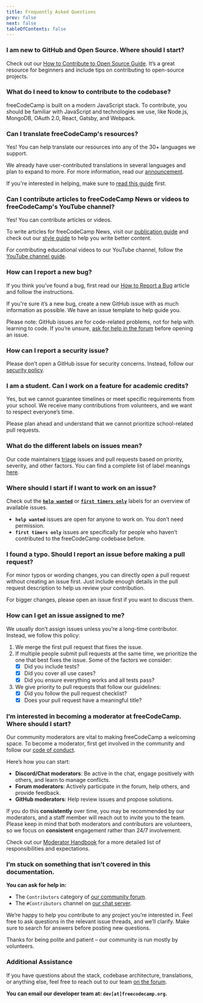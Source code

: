```yaml
---
title: Frequently Asked Questions
prev: false
next: false
tableOfContents: false
---
```



### I am new to GitHub and Open Source. Where should I start?

Check out our [How to Contribute to Open Source Guide](https://github.com/freeCodeCamp/how-to-contribute-to-open-source). It’s a great resource for beginners and include tips on contributing to open-source projects.

### What do I need to know to contribute to the codebase?

freeCodeCamp is built on a modern JavaScript stack. To contribute, you should be familiar with JavaScript and technologies we use, like Node.js, MongoDB, OAuth 2.0, React, Gatsby, and Webpack.

### Can I translate freeCodeCamp's resources?

Yes! You can help translate our resources into any of the 30+ languages we support.

We already have user-contributed translations in several languages and plan to expand to more. For more information, read our [announcement](https://www.freecodecamp.org/news/help-translate-freecodecamp-language/).

If you're interested in helping, make sure to [read this guide](/how-to-translate-files/) first.

### Can I contribute articles to freeCodeCamp News or videos to freeCodeCamp's YouTube channel?

Yes! You can contribute articles or videos.

To write articles for freeCodeCamp News, visit our [publication guide](https://www.freecodecamp.org/news/how-to-write-for-freecodecamp/) and check out our [style guide](https://www.freecodecamp.org/news/developer-news-style-guide/) to help you write better content.

For contributing educational videos to our YouTube channel, follow the [YouTube channel guide](https://www.freecodecamp.org/news/how-to-contribute-to-the-freecodecamp-community-youtube-channel-b86bce4c865/).

### How can I report a new bug?

If you think you’ve found a bug, first read our [How to Report a Bug](https://www.freecodecamp.org/news/how-to-report-a-bug-to-freecodecamp/) article and follow the instructions.

If you're sure it’s a new bug, create a new GitHub issue with as much information as possible. We have an issue template to help guide you.

Please note: GitHub issues are for code-related problems, not for help with learning to code. If you’re unsure, [ask for help in the forum](https://forum.freecodecamp.org) before opening an issue.

### How can I report a security issue?

Please don’t open a GitHub issue for security concerns. Instead, follow our [security policy](https://contribute.freecodecamp.org/#/security).

### I am a student. Can I work on a feature for academic credits?

Yes, but we cannot guarantee timelines or meet specific requirements from your school. We receive many contributions from volunteers, and we want to respect everyone’s time.

Please plan ahead and understand that we cannot prioritize school-related pull requests.

### What do the different labels on issues mean?

Our code maintainers [triage](https://en.wikipedia.org/wiki/Software_bug#Bug_management) issues and pull requests based on priority, severity, and other factors. You can find a complete list of label meanings [here](https://github.com/freecodecamp/freecodecamp/labels).

### Where should I start if I want to work on an issue?

Check out the [**`help wanted`**](https://github.com/freeCodeCamp/freeCodeCamp/issues?q=is%3Aopen+is%3Aissue+label%3A%22help+wanted%22) or [**`first timers only`**](https://github.com/freeCodeCamp/freeCodeCamp/issues?q=is%3Aopen+is%3Aissue+label%3A%22first+timers+only%22) labels for an overview of available issues.

<Aside type='tip' title="Did you know?">

- **`help wanted`** issues are open for anyone to work on. You don’t need permission.
- **`first timers only`** issues are specifically for people who haven’t contributed to the freeCodeCamp codebase before.

</Aside>

### I found a typo. Should I report an issue before making a pull request?

For minor typos or wording changes, you can directly open a pull request without creating an issue first. Just include enough details in the pull request description to help us review your contribution.

For bigger changes, please open an issue first if you want to discuss them.

### How can I get an issue assigned to me?

We usually don’t assign issues unless you’re a long-time contributor. Instead, we follow this policy:

<Steps>

1. We merge the first pull request that fixes the issue.
2. If multiple people submit pull requests at the same time, we prioritize the one that best fixes the issue. Some of the factors we consider:
   - [x] Did you include tests?
   - [x] Did you cover all use cases?
   - [x] Did you ensure everything works and all tests pass?
3. We give priority to pull requests that follow our guidelines:
   - [x] Did you follow the pull request checklist?
   - [x] Does your pull request have a meaningful title?

</Steps>

### I’m interested in becoming a moderator at freeCodeCamp. Where should I start?

Our community moderators are vital to making freeCodeCamp a welcoming space. To become a moderator, first get involved in the community and follow our [code of conduct](https://www.freecodecamp.org/news/code-of-conduct/).

Here’s how you can start:

- **Discord/Chat moderators**: Be active in the chat, engage positively with others, and learn to manage conflicts.
- **Forum moderators**: Actively participate in the forum, help others, and provide feedback.
- **GitHub moderators**: Help review issues and propose solutions.

If you do this **consistently** over time, you may be recommended by our moderators, and a staff member will reach out to invite you to the team. Please keep in mind that both moderators and contributors are volunteers, so we focus on **consistent** engagement rather than 24/7 involvement.

Check out our [Moderator Handbook](/moderator-handbook/) for a more detailed list of responsibilities and expectations.

### I’m stuck on something that isn’t covered in this documentation.

**You can ask for help in:**

- The `Contributors` category of [our community forum](https://forum.freecodecamp.org/c/contributors).
- The `#Contributors` channel on [our chat server](https://discord.gg/PRyKn3Vbay).

We’re happy to help you contribute to any project you’re interested in. Feel free to ask questions in the relevant issue threads, and we’ll clarify. Make sure to search for answers before posting new questions.

Thanks for being polite and patient – our community is run mostly by volunteers.

### Additional Assistance

If you have questions about the stack, codebase architecture, translations, or anything else, feel free to reach out to our team [on the forum](https://forum.freecodecamp.org/g/team).

**You can email our developer team at: `dev[at]freecodecamp.org`.**
